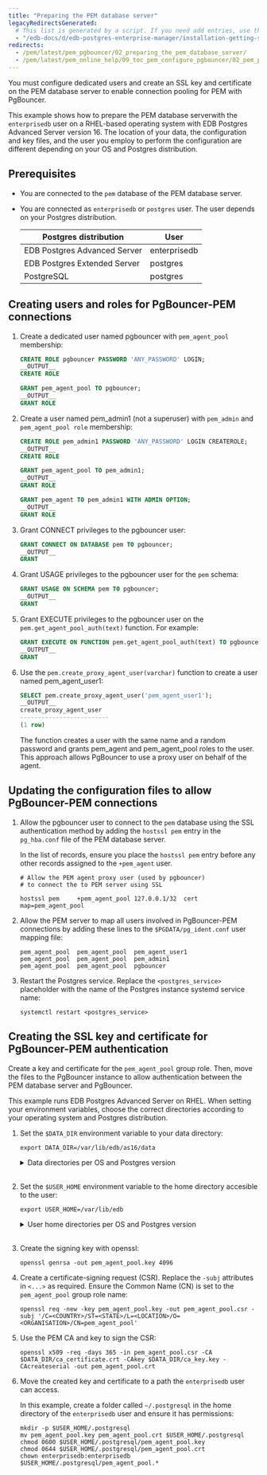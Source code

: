```yaml
---
title: "Preparing the PEM database server"
legacyRedirectsGenerated:
  # This list is generated by a script. If you need add entries, use the `legacyRedirects` key.
  - "/edb-docs/d/edb-postgres-enterprise-manager/installation-getting-started/pgbouncer-configuration-guide/8.0/preparing_the_pem_database_server.html"
redirects:
  - /pem/latest/pem_pgbouncer/02_preparing_the_pem_database_server/
  - /pem/latest/pem_online_help/09_toc_pem_configure_pgbouncer/02_pem_pgbouncer_preparing_dbserver/
---
```


You must configure dedicated users and create an SSL key and certificate on the PEM database server to enable connection pooling for PEM with PgBouncer. 

This example shows how to prepare the PEM database serverwith the `enterprisedb` user on a RHEL-based operating system with EDB Postgres Advanced Server version 16. The location of your data, the configuration and key files, and the user you employ to perform the configuration are different depending on your OS and Postgres distribution. 

## Prerequisites 

-   You are connected to the `pem` database of the PEM database server. 

-   You are connected as `enterprisedb` or `postgres` user. The user depends on your Postgres distribution.

    | Postgres distribution        | User         |
    |------------------------------|--------------|
    | EDB Postgres Advanced Server | enterprisedb |
    | EDB Postgres Extended Server | postgres     |
    | PostgreSQL                   | postgres     |

## Creating users and roles for PgBouncer-PEM connections

1.  Create a dedicated user named pgbouncer with `pem_agent_pool` membership:

    ```sql
    CREATE ROLE pgbouncer PASSWORD 'ANY_PASSWORD' LOGIN;
    __OUTPUT__
    CREATE ROLE
    ```

    ```sql
    GRANT pem_agent_pool TO pgbouncer;
    __OUTPUT__
    GRANT ROLE
    ```

1.  Create a user named pem_admin1 (not a superuser) with `pem_admin` and `pem_agent_pool role` membership:

    ```sql
    CREATE ROLE pem_admin1 PASSWORD 'ANY_PASSWORD' LOGIN CREATEROLE;
    __OUTPUT__
    CREATE ROLE
    ```

    ```sql
    GRANT pem_agent_pool TO pem_admin1;
    __OUTPUT__
    GRANT ROLE
    ```

    ```sql
    GRANT pem_agent TO pem_admin1 WITH ADMIN OPTION;
    __OUTPUT__
    GRANT ROLE
    ```

1.  Grant CONNECT privileges to the pgbouncer user:

    ```sql
    GRANT CONNECT ON DATABASE pem TO pgbouncer;
    __OUTPUT__
    GRANT
    ```

1.  Grant USAGE privileges to the pgbouncer user for the `pem` schema:

    ```sql
    GRANT USAGE ON SCHEMA pem TO pgbouncer;
    __OUTPUT__
    GRANT
    ```

1.  Grant EXECUTE privileges to the pgbouncer user on the `pem.get_agent_pool_auth(text)` function. For example:

    ```sql
    GRANT EXECUTE ON FUNCTION pem.get_agent_pool_auth(text) TO pgbouncer;
    __OUTPUT__
    GRANT
    ```

1.  Use the `pem.create_proxy_agent_user(varchar)` function to create a user named pem_agent_user1:

    ```sql
    SELECT pem.create_proxy_agent_user('pem_agent_user1');
    __OUTPUT__
    create_proxy_agent_user
    -------------------------
    (1 row)
    ```

    The function creates a user with the same name and a random password and grants pem_agent and pem_agent_pool roles to the user. This approach allows PgBouncer to use a proxy user on behalf of the agent.

## Updating the configuration files to allow PgBouncer-PEM connections

1.  Allow the pgbouncer user to connect to the `pem` database using the SSL authentication method by adding the `hostssl pem` entry in the `pg_hba.conf` file of the PEM database server. 

    In the list of records, ensure you place the `hostssl pem` entry before any other records assigned to the `+pem_agent` user.

    ```shell
    # Allow the PEM agent proxy user (used by pgbouncer) 
    # to connect the to PEM server using SSL

    hostssl pem     +pem_agent_pool 127.0.0.1/32  cert map=pem_agent_pool
    ```

1.  Allow the PEM server to map all users involved in PgBouncer-PEM connections by adding these lines to the `$PGDATA/pg_ident.conf` user mapping file:

    ```shell
    pem_agent_pool  pem_agent_pool  pem_agent_user1
    pem_agent_pool  pem_agent_pool  pem_admin1
    pem_agent_pool  pem_agent_pool  pgbouncer
    ```

1.  Restart the Postgres service. Replace the `<postgres_service>` placeholder with the name of the Postgres instance systemd service name:

    ```shell
    systemctl restart <postgres_service> 
    ``` 

## Creating the SSL key and certificate for PgBouncer-PEM authentication

Create a key and certificate for the `pem_agent_pool` group role. Then, move the files to the PgBouncer instance to allow authentication between the PEM database server and PgBouncer.

This example runs EDB Postgres Advanced Server on RHEL. When setting your environment variables, choose the correct directories according to your operating system and Postgres distribution.

1.  Set the `$DATA_DIR` environment variable to your data directory:

    ```shell
    export DATA_DIR=/var/lib/edb/as16/data
    ```

    <details><summary>Data directories per OS and Postgres version</summary> 
    <br/>
    Here are some examples of other default data directories per operating system and Postgres version.

    | Postgres version                      | RHEL/Rocky Linux/AlmaLinux/SLES | Debian/Ubuntu            |
    |---------------------------------------|---------------------------------|--------------------------|
    | EDB Postgres <br/> Advanced Server 16 | /var/lib/edb/as16/data          | /var/lib/edb-as/16/main  |
    | EDB Postgres <br/> Extended Server 16 | /var/lib/edb/edb-pge/16/data    | /var/lib/edb-pge/16/main |
    | PostgreSQL 16                         | /var/lib/edb/pgsql/16/data      | /etc/postgresql/16/main  |

    </details> 

    <br/>

1.  Set the `$USER_HOME` environment variable to the home directory accesible to the user:

    ```shell
    export USER_HOME=/var/lib/edb
    ```

    <details><summary>User home directories per OS and Postgres version</summary> 
    <br/>
    Here are some examples of other default home directories per operating system and Postgres version.

    | Postgres version                      | RHEL/Rocky Linux/AlmaLinux/SLES | Debian/Ubuntu       |
    |---------------------------------------|---------------------------------|---------------------|
    | EDB Postgres <br/> Advanced Server 16 | /var/lib/edb                    | /var/lib/edb-as     |
    | EDB Postgres <br/> Extended Server 16 | /var/lib/pgsql                  | /var/lib/postgresql |
    | PostgreSQL 16                         | /var/lib/pgsql                  | /var/lib/postgresql |

    </details> 

    <br/>

1.  Create the signing key with openssl:

    ```shell
    openssl genrsa -out pem_agent_pool.key 4096
    ```

1.  Create a certificate-signing request (CSR). Replace the `-subj` attributes in `<...>` as required. Ensure the Common Name (CN) is set to the `pem_agent_pool` group role name:
  
    ```shell
    openssl req -new -key pem_agent_pool.key -out pem_agent_pool.csr -subj '/C=<COUNTRY>/ST=<STATE>/L=<LOCATION>/O=<ORGANISATION>/CN=pem_agent_pool'
    ```

1.  Use the PEM CA and key to sign the CSR:

    ```
    openssl x509 -req -days 365 -in pem_agent_pool.csr -CA $DATA_DIR/ca_certificate.crt -CAkey $DATA_DIR/ca_key.key -CAcreateserial -out pem_agent_pool.crt
    ```

1.  Move the created key and certificate to a path the `enterprisedb` user can access. 

    In this example, create a folder called `~/.postgresql` in the home directory of the `enterprisedb` user and ensure it has permissions:

    ```
    mkdir -p $USER_HOME/.postgresql
    mv pem_agent_pool.key pem_agent_pool.crt $USER_HOME/.postgresql
    chmod 0600 $USER_HOME/.postgresql/pem_agent_pool.key
    chmod 0644 $USER_HOME/.postgresql/pem_agent_pool.crt
    chown enterprisedb:enterprisedb $USER_HOME/.postgresql/pem_agent_pool.*
    ```
